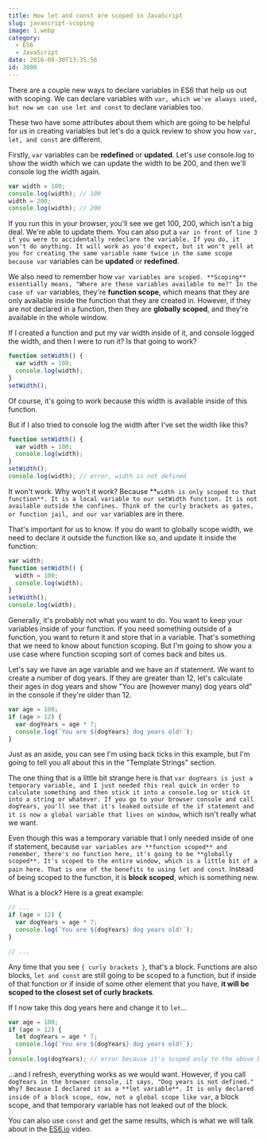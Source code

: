 ```yaml
---
title: How let and const are scoped in JavaScript
slug: javascript-scoping
image: 1.webp
category:
  - ES6
  - JavaScript
date: 2016-08-30T13:35:56
id: 3800
---
```


There are a couple new ways to declare variables in ES6 that help us out with scoping. We can declare variables with `var, which we've always used, but now we can use let and const`
to declare variables too.

These two have some attributes about them which are going to be helpful for us in creating variables but let's do a quick review to show you how `var, let, and const` are different.

Firstly, `var` variables can be **redefined** or **updated**. Let's use console.log to show the width which we can update the width to be 200, and then we'll console log the width again.

```js
var width = 100;
console.log(width); // 100
width = 200;
console.log(width); // 200
```

If you run this in your browser, you'll see we get 100, 200, which isn't a big deal. We're able to update them. You can also put a `var in front of line 3 if you were to accidentally redeclare the variable. If you do, it won't do anything. It will work as you'd expect, but it won't yell at you for creating the same variable name twice in the same scope because var` variables can be **updated** or **redefined**.

We also need to remember how `var variables are scoped. **Scoping** essentially means, "Where are these variables available to me?" In the case of var` variables, they're **function scope**, which means that they are only available inside the function that they are created in. However, if they are not declared in a function, then they are **globally scoped**, and they're available in the whole window.

If I created a function and put my var width inside of it, and console logged the width, and then I were to run it? Is that going to work?

```js
function setWidth() {
  var width = 100;
  console.log(width);
}
setWidth();
```

Of course, it's going to work because this width is available inside of this function.

But if I also tried to console log the width after I've set the width like this?

```js
function setWidth() {
  var width = 100;
  console.log(width);
}
setWidth();
console.log(width); // error, width is not defined
```

It won't work. Why won't it work? Because **`width is only scoped to that function**. It is a local variable to our setWidth function. It is not available outside the confines. Think of the curly brackets as gates, or function jail, and our var` variables are in there.

That's important for us to know. If you do want to globally scope width, we need to declare it outside the function like so, and update it inside the function:

```js
var width;
function setWidth() {
  width = 100;
  console.log(width);
}
setWidth();
console.log(width);
```

Generally, it's probably not what you want to do. You want to keep your variables inside of your function. If you need something outside of a function, you want to return it and store that in a variable. That's something that we need to know about function scoping. But I'm going to show you a use case where function scoping sort of comes back and bites us.

Let's say we have an age variable and we have an if statement. We want to create a number of dog years. If they are greater than 12, let's calculate their ages in dog years and show "You are (however many) dog years old" in the console if they're older than 12.

```js
var age = 100;
if (age > 12) {
  var dogYears = age * 7;
  console.log(`You are ${dogYears} dog years old!`);
}
```

Just as an aside, you can see I'm using back ticks in this example, but I'm going to tell you all about this in the "Template Strings" section.

The one thing that is a little bit strange here is that `var dogYears is just a temporary variable, and I just needed this real quick in order to calculate something and then stick it into a console.log or stick it into a string or whatever. If you go to your browser console and call dogYears, you'll see that it's leaked outside of the if statement and it is now a global variable that lives on window`, which isn't really what we want.

Even though this was a temporary variable that I only needed inside of one if statement, because `var variables are **function scoped** and remember, there's no function here, it's going to be **globally scoped**. It's scoped to the entire window, which is a little bit of a pain here. That is one of the benefits to using let and const`. Instead of being scoped to the function, it is **block scoped**, which is something new.

What is a block? Here is a great example:

```js
// ...
if (age > 12) {
  var dogYears = age * 7;
  console.log(`You are ${dogYears} dog years old!`);
}

// ...
```

Any time that you see `{ curly brackets }`, that's a block. Functions are also blocks, `let and const` are still going to be scoped to a function, but if inside of that function or if inside of some other element that you have, **it will be scoped to the closest set of curly brackets**.

If I now take this dog years here and change it to `let`...

```js
var age = 100;
if (age > 12) {
  let dogYears = age * 7;
  console.log(`You are ${dogYears} dog years old!`);
}
console.log(dogYears); // error because it's scoped only to the above block
```

...and I refresh, everything works as we would want. However, if you call `dogYears in the browser console, it says, "Dog years is not defined." Why? Because I declared it as a **let variable**. It is only declared inside of a block scope, now, not a global scope like var`, a block scope, and that temporary variable has not leaked out of the block.

You can also use `const` and get the same results, which is what we will talk about in the <a href="https://es6.io">ES6.io</a> video.
